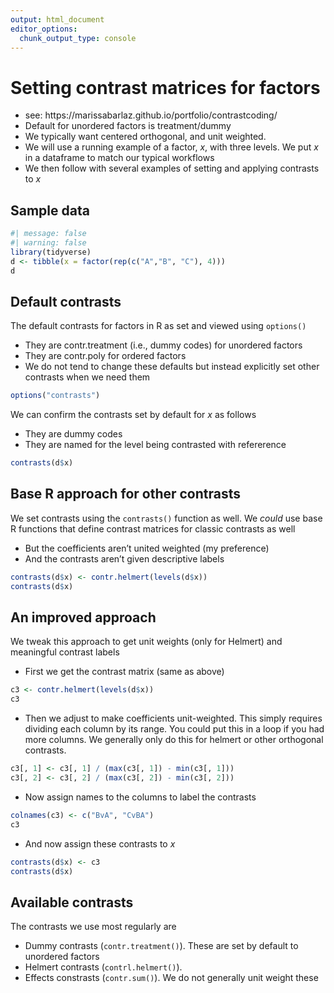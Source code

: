 ```yaml
---
output: html_document
editor_options: 
  chunk_output_type: console
---
```


# Setting contrast matrices for factors

* see: https://marissabarlaz.github.io/portfolio/contrastcoding/
* Default for unordered factors is treatment/dummy
* We typically want centered orthogonal, and unit weighted.
- We will use a running example of a factor, $x$, with three levels. We put $x$ in a dataframe to match our typical workflows
- We then follow with several examples of setting and applying contrasts to $x$

## Sample data
```r
#| message: false
#| warning: false
library(tidyverse)
d <- tibble(x = factor(rep(c("A","B", "C"), 4)))
d
```

## Default contrasts


The default contrasts for factors in R as set and viewed using `options()`

- They are contr.treatment (i.e., dummy codes) for unordered factors
- They are contr.poly for ordered factors
- We do not tend to change these defaults but instead explicitly set other contrasts when we need them
```r
options("contrasts")
```

We can confirm the contrasts set by default for $x$ as follows

- They are dummy codes
- They are named for the level being contrasted with refererence 
```r
contrasts(d$x)
```

## Base R approach for other contrasts

We set contrasts using the `contrasts()` function as well.  We *could* use base R functions that define contrast matrices for classic contrasts as well

- But the coefficients aren't united weighted (my preference)
- And the contrasts aren't given descriptive labels
```r
contrasts(d$x) <- contr.helmert(levels(d$x))
contrasts(d$x)
```


## An improved approach


We tweak this approach to get unit weights (only for Helmert) and meaningful contrast labels

- First we get the contrast matrix (same as above)
```r
c3 <- contr.helmert(levels(d$x))
c3
```

- Then we adjust to make coefficients unit-weighted.  This simply requires dividing each column by its range.  You could put this in a loop if you had more columns.  We generally only do this for helmert or other orthogonal contrasts. 
```r
c3[, 1] <- c3[, 1] / (max(c3[, 1]) - min(c3[, 1]))
c3[, 2] <- c3[, 2] / (max(c3[, 2]) - min(c3[, 2]))
```

- Now assign names to the columns to label the contrasts
```r
colnames(c3) <- c("BvA", "CvBA")
c3
```

- And now assign these contrasts to $x$
```r
contrasts(d$x) <- c3
contrasts(d$x)
```


## Available contrasts

The contrasts we use most regularly are 

- Dummy contrasts (`contr.treatment()`).  These are set by default to unordered factors
- Helmert contrasts (`contrl.helmert()`). 
- Effects constrasts (`contr.sum()`).  We do not generally unit weight these